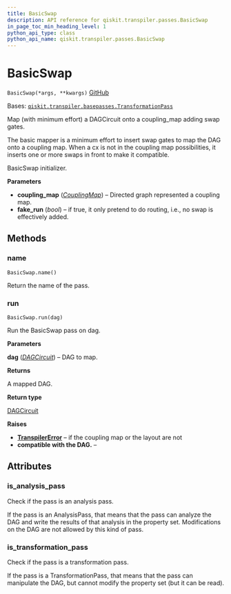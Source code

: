```yaml
---
title: BasicSwap
description: API reference for qiskit.transpiler.passes.BasicSwap
in_page_toc_min_heading_level: 1
python_api_type: class
python_api_name: qiskit.transpiler.passes.BasicSwap
---
```


# BasicSwap

<span id="qiskit.transpiler.passes.BasicSwap" />

`BasicSwap(*args, **kwargs)` [GitHub](https://github.com/qiskit/qiskit/tree/stable/0.22/qiskit/transpiler/passes/routing/basic_swap.py "view source code")

Bases: [`qiskit.transpiler.basepasses.TransformationPass`](qiskit.transpiler.TransformationPass "qiskit.transpiler.basepasses.TransformationPass")

Map (with minimum effort) a DAGCircuit onto a coupling\_map adding swap gates.

The basic mapper is a minimum effort to insert swap gates to map the DAG onto a coupling map. When a cx is not in the coupling map possibilities, it inserts one or more swaps in front to make it compatible.

BasicSwap initializer.

**Parameters**

*   **coupling\_map** ([*CouplingMap*](qiskit.transpiler.CouplingMap "qiskit.transpiler.CouplingMap")) – Directed graph represented a coupling map.
*   **fake\_run** (*bool*) – if true, it only pretend to do routing, i.e., no swap is effectively added.

## Methods

### name

<span id="qiskit.transpiler.passes.BasicSwap.name" />

`BasicSwap.name()`

Return the name of the pass.

### run

<span id="qiskit.transpiler.passes.BasicSwap.run" />

`BasicSwap.run(dag)`

Run the BasicSwap pass on dag.

**Parameters**

**dag** ([*DAGCircuit*](qiskit.dagcircuit.DAGCircuit "qiskit.dagcircuit.DAGCircuit")) – DAG to map.

**Returns**

A mapped DAG.

**Return type**

[DAGCircuit](qiskit.dagcircuit.DAGCircuit "qiskit.dagcircuit.DAGCircuit")

**Raises**

*   [**TranspilerError**](qiskit.transpiler.TranspilerError "qiskit.transpiler.TranspilerError") – if the coupling map or the layout are not
*   **compatible with the DAG.** –

## Attributes

<span id="qiskit.transpiler.passes.BasicSwap.is_analysis_pass" />

### is\_analysis\_pass

Check if the pass is an analysis pass.

If the pass is an AnalysisPass, that means that the pass can analyze the DAG and write the results of that analysis in the property set. Modifications on the DAG are not allowed by this kind of pass.

<span id="qiskit.transpiler.passes.BasicSwap.is_transformation_pass" />

### is\_transformation\_pass

Check if the pass is a transformation pass.

If the pass is a TransformationPass, that means that the pass can manipulate the DAG, but cannot modify the property set (but it can be read).

